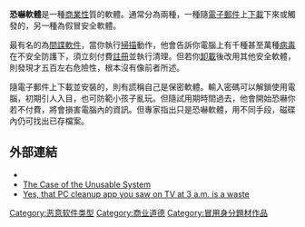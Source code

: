 {{multiple issues|
{{original research|time=2020-02-28T12:55:24+00:00}}
{{unreferenced|time=2020-02-28T12:55:24+00:00}}
}}
'''恐嚇軟體'''是一種[[商業性|商業性]]質的軟體。通常分為兩種，一種隨[[電子郵件|電子郵件]]上[[下載|下載]]下來或觸發的，另一種為假冒安全軟體。

最有名的為[[間諜軟件|間諜軟件]]，當你執行[[掃描|掃描]]動作，他會告訴你電腦上有千種甚至萬種[[病毒|病毒]]在不安全防護下，須立刻付費[[註冊|註冊]]並執行清理。但若你[[卸載|卸載]]後改用其他安全軟體，則發現才五百左右危險性，根本沒有像前者所述。

隨電子郵件上下載並安裝的，則有謊稱自己是保密軟體。輸入密碼可以解鎖使用電腦，初期引人入目，也可防範小孩子亂玩。但隨試用期時間過去，他會開始恐嚇你若不付費，將會損害電腦內的資訊。但專家指出只是恐嚇軟體，用不同手段，磁碟內仍可找出已存檔案。

== 外部連結 ==
* {{youtube|nRgkFt0NLsw|Demonstration of scareware}}
* [http://blogs.technet.com/b/markrussinovich/archive/2011/03/14/3412374.aspx The Case of the Unusable System] {{Wayback|url=http://blogs.technet.com/b/markrussinovich/archive/2011/03/14/3412374.aspx |date=20110316161129 }}
* [http://arstechnica.com/gadgets/2013/01/yes-that-pc-cleanup-app-you-saw-on-cable-tv-at-3am-is-a-scam/ Yes, that PC cleanup app you saw on TV at 3 a.m. is a waste] {{Wayback|url=http://arstechnica.com/gadgets/2013/01/yes-that-pc-cleanup-app-you-saw-on-cable-tv-at-3am-is-a-scam/ |date=20130129200836 }}

{{软件发行}}

[[Category:恶意软件类型|Category:恶意软件类型]]
[[Category:商业道德|Category:商业道德]]
[[Category:冒用身分題材作品|Category:冒用身分題材作品]]

{{Malware-stub}}